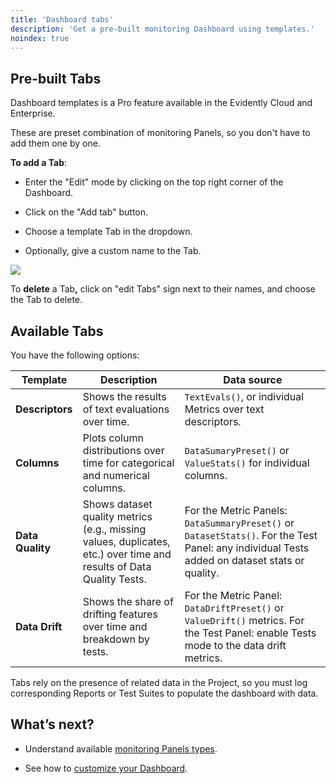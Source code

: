 ```yaml
---
title: 'Dashboard tabs'
description: 'Get a pre-built monitoring Dashboard using templates.'
noindex: true
---
```


## Pre-built Tabs

<Check>
  Dashboard templates is a Pro feature available in the Evidently Cloud and Enterprise.
</Check>

These are preset combination of monitoring Panels, so you don't have to add them one by one.

**To add a Tab**:

* Enter the "Edit" mode by clicking on the top right corner of the Dashboard.

* Click on the "Add tab" button.

* Choose a template Tab in the dropdown.&#x20;

* Optionally, give a custom name to the Tab.

![](/images/dashboard/add_dashboard_tab.gif)

To **delete** a Ta&#x62;**,** click on "edit Tabs" sign next to their names, and choose the Tab to delete.

## Available Tabs

You have the following options:

| Template         | Description                                                                                                         | Data source                                                                                                                                   |
| ---------------- | ------------------------------------------------------------------------------------------------------------------- | --------------------------------------------------------------------------------------------------------------------------------------------- |
| **Descriptors**  | Shows the results of text evaluations over time.                                                                    | `TextEvals()`, or individual Metrics over text descriptors.                                                                                   |
| **Columns**      | Plots column distributions over time for categorical and numerical columns.                                         | `DataSumaryPreset()` or `ValueStats()` for individual columns.                                                                                |
| **Data Quality** | Shows dataset quality metrics (e.g., missing values, duplicates, etc.) over time and results of Data Quality Tests. | For the Metric Panels: `DataSummaryPreset()` or `DatasetStats()`. For the Test Panel: any individual Tests added on dataset stats or quality. |
| **Data Drift**   | Shows the share of drifting features over time and breakdown by tests.                                              | For the Metric Panel: `DataDriftPreset()` or `ValueDrift()` metrics. For the Test Panel: enable Tests mode to the data drift metrics.         |

Tabs rely on the presence of related data in the Project, so you must log corresponding Reports or Test Suites to populate the dashboard with data.

## What’s next?

* Understand available [monitoring Panels types](/docs/platform/dashboard_panel_types.md).

* See how to [customize your Dashboard](/docs/platform/dashboard_add_panels.md).